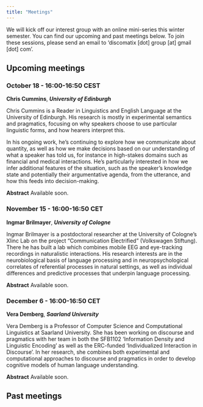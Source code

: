 ```yaml
---
title: "Meetings"
---
```


We will kick off our interest group with an online mini-series this winter semester. You can find our upcoming and past meetings below. To join these sessions, please send an email to  'discomatix [dot] group [at] gmail [dot] com'.

## Upcoming meetings

### October 18 - 16:00-16:50 CEST
**Chris Cummins**, ***University of Edinburgh***

Chris Cummins is a Reader in Linguistics and English Language at the University of Edinburgh. His research is mostly in experimental semantics and pragmatics, focusing on why speakers choose to use particular linguistic forms, and how hearers interpret this.

In his ongoing work, he's continuing to explore how we communicate about quantity, as well as how we make decisions based on our understanding of what a speaker has told us, for instance in high-stakes domains such as financial and medical interactions. He's particularly interested in how we infer additional features of the situation, such as the speaker's knowledge state and potentially their argumentative agenda, from the utterance, and how this feeds into decision-making.

**Abstract**
Available soon.

### November 15 - 16:00-16:50 CET
**Ingmar Brilmayer**, ***University of Cologne***

Ingmar Brilmayer is a postdoctoral researcher at the University of Cologne’s Xlinc Lab on the project “Communication Electrified” (Volkswagen Stiftung). There he has built a lab which combines mobile EEG and eye-tracking recordings in naturalistic interactions. His research interests are in the neurobiological basis of language processing and in neuropsychological correlates of referential processes in natural settings, as well as individual differences and predictive processes that underpin language processing.

**Abstract**
Available soon.

### December 6 - 16:00-16:50 CET
**Vera Demberg**, ***Saarland University***

Vera Demberg is a Professor of Computer Science and Computational Linguistics at Saarland University.
She has been working on discourse and pragmatics with her team in both the SFB1102 'Information Density and Linguistic Encoding' as well as the ERC-funded 'Individualized Interaction in Discourse'.
In her research, she combines both experimental and computational approaches to discourse and pragmatics in order to develop cognitive models of human language understanding.

**Abstract**
Available soon.

## Past meetings



